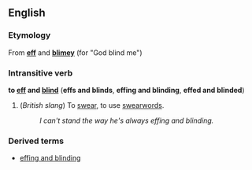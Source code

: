 ==English==
===Etymology===
From '''[[eff]]''' and '''[[blimey]]''' (for "God blind me")

===Intransitive verb===
'''to [[eff]] and [[blind]]''' ('''effs and blinds''', '''effing and blinding''', '''effed and blinded''')

#(''British slang'') To [[swear]], to use [[swearword]]s.
#:''I can't stand the way he's always effing and blinding.''

===Derived terms===
*[[effing and blinding]]